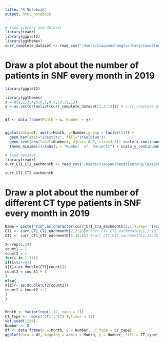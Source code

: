 ```yaml
---
title: "R Notebook"
output: html_notebook
---
```




```r
# load library and dataset
library(readr)
library(ggplot2)
library(ggthemes)
curr_complete_dataset <- read_csv("/Users/xiaopaoshangtiantang/CaseStudy_1/Data/curr_complete_dataset.csv")# change the address
```


# Draw a plot about the number of patients in SNF every month in 2019

```r

library(ggplot2)

library(ggthemes)
x = c(1,2,3,4,5,6,7,8,9,10,11,12)
y = as.vector(unlist(curr_complete_dataset[1,2:13])) # curr_complete_dataset[i,2:13] change i to get relative row


df <- data.frame(Month = x, Number = y)


ggplot(data=df, aes(x=Month, y=Number,group = factor(1))) +
  geom_bar(stat="identity", fill="steelblue")+
  geom_text(aes(label=Number), vjust=-0.3, size=3.5)+ scale_x_continuous(breaks=seq(1, 12, 1))+
  theme_minimal()+labs(y = "Number  of  Patients") + scale_y_continuous(breaks=seq(1, 1000, 5))


```



```r
# load dataset
library(readr)
curr_CT1_CT2_eachmonth <- read_csv("/Users/xiaopaoshangtiantang/CaseStudy_1/Data/curr_CT1_CT2_eachmonth.csv")

curr_CT1_CT2_eachmonth
```

# Draw a plot about the number of different CT type patients in SNF every month in 2019

```r
Name = paste("PID",as.character(curr_CT1_CT2_eachmonth[2,1]),sep='')#curr_CT1_CT2_eachmonth[i,1] change i to get relative row
CT1 <- curr_CT1_CT2_eachmonth[2,2:13]# curr_CT1_CT2_eachmontht[i,2:13] change i to get relative row
CT2 <- curr_CT1_CT2_eachmonth[2,14:25] #curr_CT1_CT2_eachmonth[2,14:25] change i to get relative row

X<-rep(1,24)
count1 = 1
count2 = 1
for(i in 1:24){ 
if(i%%2!=0){
X[i]<-as.double(CT1[count1])
count1 = count1 + 1
} 
else{
X[i]<- as.double(CT2[count2])
count2 = count2 + 1
}
}


Month <- factor(rep(1:12, each = 2))
CT_type <- rep(c('CT1','CT2'),times = 12)
set.seed(1234)
Number <- X
df <- data.frame(x = Month, y = Number, CT_type = CT_type)
ggplot(data = df, mapping = aes(x = Month, y = Number, fill = CT_type)) + geom_bar(stat = 'identity', position = 'dodge')+theme_minimal() + labs(title = Name,y = "Number  of  Patients")+ theme(legend.title = element_blank())




```

